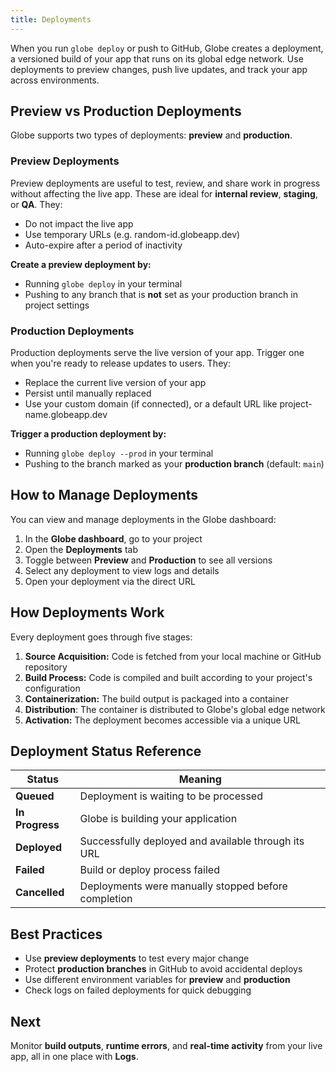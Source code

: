 ```yaml
---
title: Deployments
---
```


When you run `globe deploy` or push to GitHub, Globe creates a deployment, a versioned build of your app that runs on its global edge network. Use deployments to preview changes, push live updates, and track your app across environments.

## Preview vs Production Deployments

Globe supports two types of deployments: **preview** and **production**.

### Preview Deployments

Preview deployments are useful to test, review, and share work in progress without affecting the live app. These are ideal for **internal review**, **staging**, or **QA**. They:

- Do not impact the live app
- Use temporary URLs (e.g. random-id.globeapp.dev)
- Auto-expire after a period of inactivity

**Create a preview deployment by:**

- Running `globe deploy` in your terminal
- Pushing to any branch that is **not** set as your production branch in project settings

### Production Deployments

Production deployments serve the live version of your app. Trigger one when you're ready to release updates to users. They:

- Replace the current live version of your app
- Persist until manually replaced
- Use your custom domain (if connected), or a default URL like project-name.globeapp.dev

**Trigger a production deployment by:**

- Running `globe deploy --prod` in your terminal
- Pushing to the branch marked as your **production branch** (default: `main`)

## How to Manage Deployments

You can view and manage deployments in the Globe dashboard:

1. In the **Globe dashboard**, go to your project
2. Open the **Deployments** tab
3. Toggle between **Preview** and **Production** to see all versions
4. Select any deployment to view logs and details
5. Open your deployment via the direct URL

## How Deployments Work

Every deployment goes through five stages:

1. **Source Acquisition:** Code is fetched from your local machine or GitHub repository
2. **Build Process:** Code is compiled and built according to your project's configuration
3. **Containerization:** The build output is packaged into a container
4. **Distribution**: The container is distributed to Globe's global edge network
5. **Activation:** The deployment becomes accessible via a unique URL

## Deployment Status Reference

| Status          | Meaning                                             |
| --------------- | --------------------------------------------------- |
| **Queued**      | Deployment is waiting to be processed               |
| **In Progress** | Globe is building your application                  |
| **Deployed**    | Successfully deployed and available through its URL |
| **Failed**      | Build or deploy process failed                      |
| **Cancelled**   | Deployments were manually stopped before completion |

## Best Practices

- Use **preview deployments** to test every major change
- Protect **production branches** in GitHub to avoid accidental deploys
- Use different environment variables for **preview** and **production**
- Check logs on failed deployments for quick debugging

## Next

Monitor **build outputs**, **runtime errors**, and **real-time activity** from your live app, all in one place with **Logs**.
